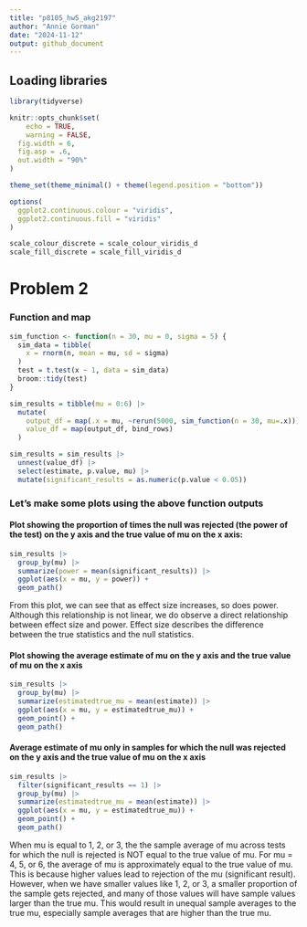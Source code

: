```yaml
---
title: "p8105_hw5_akg2197"
author: "Annie Gorman"
date: "2024-11-12"
output: github_document
---
```


## Loading libraries 

```r
library(tidyverse)

knitr::opts_chunk$set(
	echo = TRUE,
	warning = FALSE,
  fig.width = 6,
  fig.asp = .6,
  out.width = "90%"
)

theme_set(theme_minimal() + theme(legend.position = "bottom"))

options(
  ggplot2.continuous.colour = "viridis",
  ggplot2.continuous.fill = "viridis"
)

scale_colour_discrete = scale_colour_viridis_d
scale_fill_discrete = scale_fill_viridis_d
```


# Problem 2

### Function and map
```r
sim_function <- function(n = 30, mu = 0, sigma = 5) {
  sim_data = tibble(
    x = rnorm(n, mean = mu, sd = sigma)
  )
  test = t.test(x ~ 1, data = sim_data)
  broom::tidy(test)
}
```

```r
sim_results = tibble(mu = 0:6) |>
  mutate(
    output_df = map(.x = mu, ~rerun(5000, sim_function(n = 30, mu=.x))) ,
    value_df = map(output_df, bind_rows)
  )
```

```r
sim_results = sim_results |>
  unnest(value_df) |>
  select(estimate, p.value, mu) |>
  mutate(significant_results = as.numeric(p.value < 0.05))
```

### Let's make some plots using the above function outputs

#### Plot showing the proportion of times the null was rejected (the power of the test) on the y axis and the true value of mu on the x axis:

```r
sim_results |>
  group_by(mu) |>
  summarize(power = mean(significant_results)) |>
  ggplot(aes(x = mu, y = power)) + 
  geom_path() 
```
From this plot, we can see that as effect size increases, so does power. Although this relationship is not linear, we do observe a direct relationship between effect size and power. Effect size describes the difference between the true statistics and the null statistics.

#### Plot showing the average estimate of mu on the y axis and the true value of mu on the x axis

```r
sim_results |>
  group_by(mu) |>
  summarize(estimatedtrue_mu = mean(estimate)) |>
  ggplot(aes(x = mu, y = estimatedtrue_mu)) + 
  geom_point() + 
  geom_path() 
```
#### Average estimate of mu only in samples for which the null was rejected on the y axis and the true value of mu on the x axis
```r
sim_results |>
  filter(significant_results == 1) |>
  group_by(mu) |>
  summarize(estimatedtrue_mu = mean(estimate)) |>
  ggplot(aes(x = mu, y = estimatedtrue_mu)) + 
  geom_point() + 
  geom_path() 
```

When mu is equal to 1, 2, or 3, the the sample average of mu across tests for which the null is rejected is NOT equal to the true value of mu. For mu = 4, 5, or 6, the average of mu is approximately equal to the true value of mu. This is because higher values lead to rejection of the mu (significant result). However, when we have smaller values like 1, 2, or 3, a smaller proportion of the sample gets rejected, and many of those values will have sample values larger than the true mu. This would result in unequal sample averages to the true mu, especially sample averages that are higher than the true mu.  